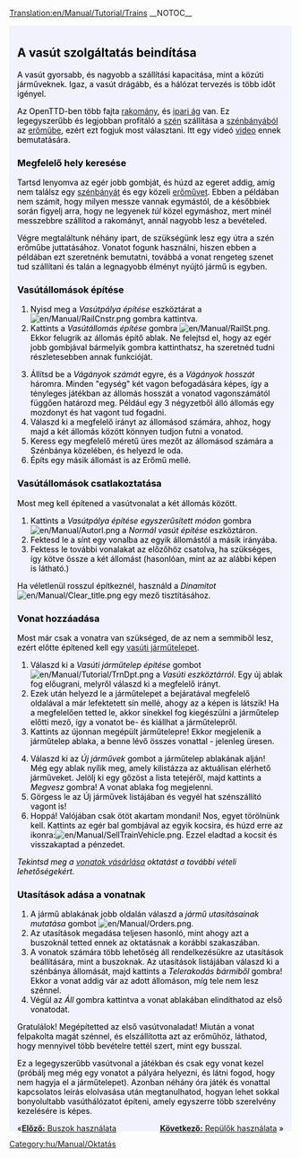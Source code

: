 [[Translation:en/Manual/Tutorial/Trains]]
__NOTOC__
{{en/Tabs|5|3
|hu/Manual/Tutorial/Main Page|1. Játék kezdete<!--
-->|hu/Manual/Tutorial/Buszok|2. Buszok<!--
-->|hu/Manual/Tutorial/Vonatok|3. Vonatok<!--
-->|hu/Manual/Tutorial/Repülők|4. Repülők<!--
-->|hu/Manual/Tutorial/Következtetések|5. Következtetések}}
<div style="padding:.5em 1em 1em 1em; border-top:none; background-color:#f1f2fe; color:#000;">
{{hu/Manual/Tutorial/Oktatás}}
==A vasút szolgáltatás beindítása==
A vasút gyorsabb, és nagyobb a szállítási kapacitása, mint a közúti járműveknek. Igaz, a vasút drágább, és a hálózat tervezés is több időt igényel.

Az OpenTTD-ben több fajta [[hu/Manual/Rakomány|rakomány]], és [[hu/Iparok|ipari ág]] van. Ez legegyszerűbb és legjobban profitáló a [[hu/Manual/Base Set/Cargos/Szén|szén]] szállítása a [[hu/Manual/Base Set/Industries/Szénbánya|szénbányából]] az [[hu/Manual/Base Set/Industries/Erőmű|erőműbe]], ezért ezt fogjuk most választani. Itt egy videó [http://www.cs.helsinki.fi/u/ihonkone/ottd_tut.ogg video] ennek bemutatására.

===Megfelelő hely keresése===
Tartsd lenyomva az egér jobb gombját, és húzd az egeret addig, amíg nem találsz egy [[hu/Manual/Base Set/Industries/Szénbánya|szénbányát]] és egy közeli [[hu/Manual/Base Set/Industries/Erőmű|erőművet]]. Ebben a példában nem számít, hogy milyen messze vannak egymástól, de a későbbiek során figyelj arra, hogy ne legyenek ''túl'' közel egymáshoz, mert minél messzebbre szállítod a rakományt, annál nagyobb lesz a bevételed.
{{en/Phototable|[[File:en/Manual/Tutorial/Tutorial1.png|400px]]|Erőmű egy közeli szénbányával.|none}}

Végre megtaláltunk néhány ipart, de szükségünk lesz egy útra a szén erőműbe juttatásához. Vonatot fogunk használni, hiszen ebben a példában ezt szeretnénk bemutatni, továbbá a vonat rengeteg szenet tud szállítani és talán a legnagyobb élményt nyújtó jármű is egyben.

===Vasútállomások építése===
{{en/Phototable|[[File:hu/Manual/Railroad Construction.png]]|Normál vasút építése eszköztár.|none|6=:}}
#Nyisd meg a ''Vasútpálya építése'' eszköztárat a [[File:en/Manual/RailCnstr.png]] gombra kattintva.
#Kattints a ''Vasútállomás építése'' gombra [[File:en/Manual/RailSt.png]]. Ekkor felugrik az állomás építő ablak. Ne felejtsd el, hogy az egér jobb gombjával bármelyik gombra kattinthatsz, ha szeretnéd tudni részletesebben annak funkcióját.
{{en/Phototable|[[File:hu/Manual/Stationgui.png]]|Vasútállomás kiválasztása ablak.|none|6=:}}
<ol start="3">
<li>Állítsd be a ''Vágányok számát'' egyre, és a ''Vágányok hosszát'' háromra. Minden "egység" két vagon befogadására képes, így a tényleges játékban az állomás hosszát a vonatod vagonszámától függően határozd meg. Például egy 3 négyzetből álló állomás egy mozdonyt és hat vagont tud fogadni.
<li>Válaszd ki a megfelelő irányt az állomásod számára, ahhoz, hogy majd a két állomás között könnyen tudjon futni a vonatod.
<li>Keress egy megfelelő méretű üres mezőt az állomásod számára a Szénbánya közelében, és helyezd le oda.
<li>Építs egy másik állomást is az Erőmű mellé.
</ol>
{{en/Phototable|[[File:en/Manual/Tutorial/Tutorial2.png|400px]]|Az állomásaid az ipari létesítmények mellet.|none|6=:}}

===Vasútállomások csatlakoztatása===
Most meg kell építened a vasútvonalat a két állomás között.

#Kattints a ''Vasútpálya építése egyszerűsített módon'' gombra [[File:en/Manual/Autorl.png]] a ''Normál vasút építése'' eszköztáron.
#Fektesd le a sínt egy vonalba az egyik állomástól a másik irányába.
#Fektess le további vonalakat az előzőhöz csatolva, ha szükséges, így kötve össze a két állomást (hasonlóan, mint az az alábbi képen is látható.) 
{{en/Phototable|[[File:en/Manual/Tutorial/Tutorial3.png|400px]]|Összekapcsolt állomások.|none|6=:}}

Ha véletlenül rosszul építkeznél, használd a ''Dinamitot'' [[File:en/Manual/Clear title.png]] egy mező tisztításához.

===Vonat hozzáadása===
Most már csak a vonatra van szükséged, de az nem a semmiből lesz, ezért előtte építened kell egy [[en/Vasúti járműtelep|vasúti járműtelep]]et.

#Válaszd ki a ''Vasúti járműtelep építése'' gombot [[File:en/Manual/Tutorial/TrnDpt.png]] a ''Vasúti eszköztárról''. Egy új ablak fog előugrani, melyről válaszd ki a megfelelő irányt.
#Ezek után helyezd le a járműtelepet a bejáratával megfelelő oldalával a már lefektetett sín mellé, ahogy az a képen is látszik! Ha a megfelelően tetted le, akkor sínekkel fog kiegészülni a járműtelep előtti mező, így a vonatot be- és kiállhat a járműtelepről.
#Kattints az újonnan megépült járműtelepre! Ekkor megjelenik a járműtelep ablaka, a benne lévő összes vonattal - jelenleg üresen.
{{en/Phototable|[[File:hu/Manual/Tutorial/Tutorial4.png|400px]]|A járműtelep ablaka.|none|6=:}}
<ol start="4">
<li>Válaszd ki az ''Új járművek'' gombot a járműtelep ablakának alján! Még egy ablak nyílik meg, amely kilistázza az aktuálisan elérhető járműveket. Jelölj ki egy gőzöst a lista tetejéről, majd kattints a ''Megvesz'' gombra! A vonat ablaka fog megjelenni.
<li>Görgess le az Új járművek listájában és vegyél hat szénszállító vagont is!
<li>Hoppá! Valójában csak ötöt akartam mondani! Nos, egyet törölnünk kell. Kattints az egér bal gombjával az egyik kocsira, és húzd erre az ikonra:[[File:en/Manual/SellTrainVehicle.png]]. Ezzel eladtad a kocsit és visszakaptad a pénzedet.
</ol>
''Tekintsd meg a [[hu/Vonatok vásárlása|vonatok vásárlása]] oktatást a további vételi lehetőségekért.''

===Utasítások adása a vonatnak===
#A jármű ablakának jobb oldalán válaszd a ''jármű utasításainak mutatása'' gombot [[File:en/Manual/Orders.png]].
#Az utasítások megadása teljesen hasonló, mint ahogy azt a buszoknál tetted ennek az oktatásnak a korábbi szakaszában.
#A vonatok számára több lehetőség áll rendelkezésükre az utasítások beállítására, mint a buszoknak. Az utasítások listájában válaszd ki a szénbánya állomását, majd kattints a ''Telerakodás bármiből'' gombra! Ekkor a vonat addig vár az adott állomáson, míg tele nem lesz szénnel.
#Végül az ''Áll'' gombra kattintva a vonat ablakában elindíthatod az első vonatodat.

Gratulálok! Megépítetted az első vasútvonaladat! Miután a vonat felpakolta magát szénnel, és elszállította azt az erőműhöz, láthatod, hogy mennyivel több bevételre tettél szert, mint egy busszal.

Ez a legegyszerűbb vasútvonal a játékban és csak egy vonat kezel (próbálj meg még egy vonatot a pályára helyezni, és látni fogod, hogy nem hagyja el a járműtelepet). Azonban néhány óra játék és vonattal kapcsolatos leírás elolvasása után megtanulhatod, hogyan lehet sokkal bonyolultabb vasúthálózatot építeni, amely egyszerre több szerelvény kezelésére is képes. 

<span style="float: left">&laquo;[[hu/Manual/Tutorial/Buszok|'''Előző:''' Buszok használata]]</span>
<span style="float: right">[[hu/Manual/Tutorial/Repülők|'''Következő:''' Repülők használata]] &raquo;</span>
</div>
[[Category:hu/Manual/Oktatás]]